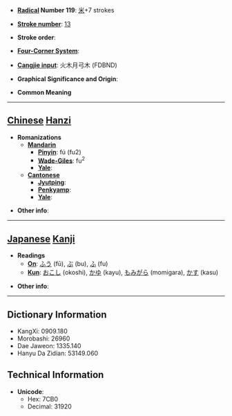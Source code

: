 * '''[[Wiktionary:Chinese radical index| Radical]] Number 119''': [[Wiktionary:Chinese radical index 米|米]]+7 strokes

* '''[[Wiktionary:Chinese total strokes index|Stroke number]]''': [[Wiktionary:Chinese total strokes index 13|13]]

* '''Stroke order''': 

* '''[[Wiktionary:Chinese four corner index|Four-Corner System]]''': 

* '''[[Wiktionary:Chinese Cangjie index|Cangjie input]]''': 火木月弓木 (FDBND)

* '''Graphical Significance and Origin''': 

* '''Common Meaning'''

----

== [[Chinese]] [[Hanzi]] ==

* '''Romanizations'''
** '''[[Mandarin]]'''
*** '''[[Pinyin]]''': fú (fu2)
*** '''[[Wade-Giles]]''': fu<sup>2</sup>
*** '''[[Yale]]''': 
** '''[[Cantonese]]'''
*** '''[[Jyutping]]''':
*** '''[[Penkyamp]]''': 
*** '''[[Yale]]''': 

* '''Other info''': 

----

== [[Japanese]] [[Kanji]] ==

* '''Readings'''
** '''[[On]]''': [[ふう]] (fū), [[ぶ]] (bu), [[ふ]] (fu)
** '''[[Kun]]''': [[おこし]] (okoshi), [[かゆ]] (kayu), [[もみがら]] (momigara), [[かす]] (kasu)

* '''Other info''':  

----

== Dictionary Information ==

* KangXi: 0909.180
* Morobashi: 26960
* Dae Jaweon: 1335.140
* Hanyu Da Zidian: 53149.060

== Technical Information ==

* '''Unicode''':
** Hex: 7CB0
** Decimal: 31920